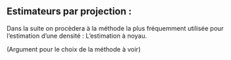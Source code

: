 ## Estimateurs par projection :

\begin{dfn}
Soient $X= (X_1,...,X_n)$ considérer dans le modèle de densité présenté précédemment et $T_j : \mathbb{R}^d$x$\mathbb{R}^d \rightarrow \mathbb{R}$ des fonctions mesurables.  
Un estimateur $x \rightarrow \hat{f}(x) = \hat{f}(x,X)$ et dit linéaire si il peut s'écrire sous la forme

$$
\hat{f}(x) = \sum^N_{j=1}T_j(x,X_j), \forall x \in \mathbb{R}^d.
$$

\end{dfn} 

\begin{dfn}
Estimateur par projection : \newline
Soit $f \in \mathcal F = (L^2 , \parallel\,.\parallel, <\,.,~.>_)$ oû $\mathcal{F} $ un espace de Hilbert muni d'une base orthonormée $(\Phi_j)_{j \in \mathbb{N^*}}$ de $L^2$.Si $\mathbb E _N$  un sous-espace fini de $\mathcal F$ et $a_j = <f,\Phi_j> = \int_{\mathbb R}f(x)\Phi_j(x) dx$ avec $1 \leq |N| < \infty$.\newline
On appelle un estimateur par projection de la fonction $f$ sur $\mathbb E_N$, la fonction $\Pi_N~f$ définit comme suit 

$$
\Pi_{vect(1,..N)}~f = \sum_{j=1}^N a_j \Phi_j
$$
\end{dfn}



\begin{rem}
-Cette méthode nous ramène au cas paramétrique.\newline
\end{rem}



 Dans la suite on procèdera à la méthode la plus fréquemment utilisée pour l'estimation d'une densité :     L'estimation à noyau.\newline 
 
 (Argument pour le choix de la méthode à voir)

